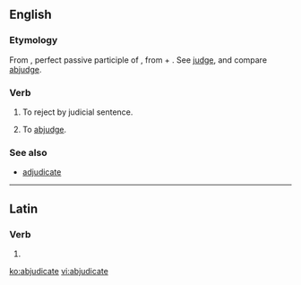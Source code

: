 ==English==

===Etymology===
From {{etyl|la|en}} {{term/t|la|abiūdicātus}}, perfect passive participle of {{term/t|la|abiūdicō||deprive or take away by judicial sentence}}, from {{term|ab||from, away from|lang=la}} + {{term/t|la|iūdicō||pass judgement; determine, conclude}}. See [[judge]], and compare [[abjudge]].

===Verb===
{{en-verb|abjudicat|ing}}

# {{context|legal|lang=en}} To reject by judicial sentence.
# To [[abjudge]].

===See also===
* [[adjudicate]]

----

==Latin==

===Verb===
{{la-verb-form|abjūdicāte}}

# {{conjugation of|abjūdicō||2|p|pres|act|imp|lang=la}}

[[ko:abjudicate]]
[[vi:abjudicate]]